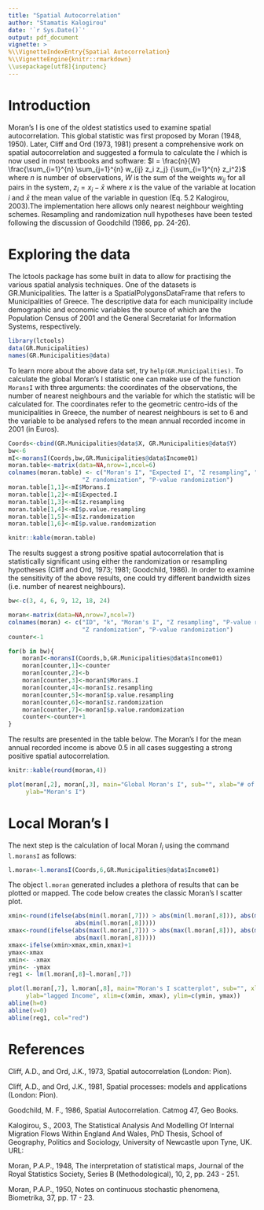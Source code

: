 ---
title: "Spatial Autocorrelation"
author: "Stamatis Kalogirou"
date: '`r Sys.Date()`'
output: pdf_document
vignette: >
%\\VignetteIndexEntry{Spatial Autocorrelation}  
%\\VignetteEngine{knitr::rmarkdown}
\\usepackage[utf8]{inputenc}
---

# Introduction

Moran's I is one of the oldest statistics used to examine spatial autocorrelation. This global statistic was first proposed by Moran (1948, 1950). Later, Cliff and Ord (1973, 1981) present a comprehensive work on spatial autocorrelation and suggested a formula to calculate the $I$ which is now used in most textbooks and software: $I = \frac{n}{W} \frac{\sum_{i=1}^{n} \sum_{j=1}^{n} w_{ij} z_i z_j} {\sum_{i=1}^{n} z_i^2}$ where $n$ is number of observations, $W$ is the sum of the weights $w_{ij}$ for all pairs in the system, $z_i=x_i - \bar{x}$ where $x$ is the value of the variable at location $i$ and $\bar{x}$ the mean value of the variable in question (Eq. 5.2 Kalogirou, 2003).The implementation here allows only nearest neighbour weighting schemes. Resampling and randomization null hypotheses have been tested following the discussion of Goodchild (1986, pp. 24-26).


# Exploring the data

The lctools package has some built in data to allow for practising the various spatial analysis techniques. One of the datasets is GR.Municipalities. The latter is a SpatialPolygonsDataFrame that refers to Municipalities of Greece. The descriptive data for each municipality include demographic and economic variables the source of which are the Population Census of 2001 and the General Secretariat for Information Systems, respectively.

```{r message=FALSE}
library(lctools)
data(GR.Municipalities)
names(GR.Municipalities@data)
```

To learn more about the above data set, try `help(GR.Municipalities)`. To calculate the global Moran's I statistic one can make use of the function `MoransI` with three arguments: the coordinates of the observations, the number of nearest neighbours and the variable for which the statistic will be calculated for. The coordinates refer to the geometric centro-ids of the municipalities in Greece, the number of nearest neighbours is set to 6 and the variable to be analysed refers to the mean annual recorded income in 2001 (in Euros).

```{r}
Coords<-cbind(GR.Municipalities@data$X, GR.Municipalities@data$Y)
bw<-6
mI<-moransI(Coords,bw,GR.Municipalities@data$Income01)
moran.table<-matrix(data=NA,nrow=1,ncol=6)
colnames(moran.table) <- c("Moran's I", "Expected I", "Z resampling", "P-value resampling",
                     "Z randomization", "P-value randomization")
moran.table[1,1]<-mI$Morans.I
moran.table[1,2]<-mI$Expected.I
moran.table[1,3]<-mI$z.resampling
moran.table[1,4]<-mI$p.value.resampling
moran.table[1,5]<-mI$z.randomization
moran.table[1,6]<-mI$p.value.randomization
```

```{r, echo=FALSE, results='asis'}
knitr::kable(moran.table)
```

The results suggest a strong positive spatial autocorrelation that is statistically significant using either the randomization or resampling hypotheses (Cliff and Ord, 1973; 1981; Goodchild, 1986). In order to examine the sensitivity of the above results, one could try different bandwidth sizes (i.e. number of nearest neighbours).

```{r}
bw<-c(3, 4, 6, 9, 12, 18, 24)

moran<-matrix(data=NA,nrow=7,ncol=7)
colnames(moran) <- c("ID", "k", "Moran's I", "Z resampling", "P-value resampling",
                     "Z randomization", "P-value randomization")
counter<-1

for(b in bw){
    moranI<-moransI(Coords,b,GR.Municipalities@data$Income01)
    moran[counter,1]<-counter
    moran[counter,2]<-b
    moran[counter,3]<-moranI$Morans.I
    moran[counter,4]<-moranI$z.resampling
    moran[counter,5]<-moranI$p.value.resampling
    moran[counter,6]<-moranI$z.randomization
    moran[counter,7]<-moranI$p.value.randomization
    counter<-counter+1
}
```

The results are presented in the table below. The Moran's I for the mean annual recorded income is above 0.5 in all cases suggesting a strong positive spatial autocorrelation.

```{r, echo=FALSE, results='asis'}
knitr::kable(round(moran,4))
```
```{r fig.width = 5}
plot(moran[,2], moran[,3], main="Global Moran's I", sub="", xlab="# of neighbours", 
     ylab="Moran's I")
```

# Local Moran's I

The next step is the calculation of local Moran $I_i$ using the command `l.moransI` as follows:

```{r}
l.moran<-l.moransI(Coords,6,GR.Municipalities@data$Income01)
```

The object `l.moran` generated includes a plethora of results that can be plotted or mapped. The code below creates the classic Moran's I scatter plot.

```{r}
xmin<-round(ifelse(abs(min(l.moran[,7])) > abs(min(l.moran[,8])), abs(min(l.moran[,7])), 
                   abs(min(l.moran[,8]))))
xmax<-round(ifelse(abs(max(l.moran[,7])) > abs(max(l.moran[,8])), abs(max(l.moran[,7])), 
                   abs(max(l.moran[,8]))))
xmax<-ifelse(xmin>xmax,xmin,xmax)+1
ymax<-xmax
xmin<- -xmax
ymin<- -ymax
reg1 <- lm(l.moran[,8]~l.moran[,7])
```

```{r fig.width = 5, fig.height = 5}
plot(l.moran[,7], l.moran[,8], main="Moran's I scatterplot", sub="", xlab="Income", 
     ylab="lagged Income", xlim=c(xmin, xmax), ylim=c(ymin, ymax))
abline(h=0)
abline(v=0)
abline(reg1, col="red")
```

# References

Cliff, A.D., and Ord, J.K., 1973, Spatial autocorrelation (London: Pion).

Cliff, A.D., and Ord, J.K., 1981, Spatial processes: models and applications (London: Pion).

Goodchild, M. F., 1986, Spatial Autocorrelation. Catmog 47, Geo Books.

Kalogirou, S., 2003, The Statistical Analysis And Modelling Of Internal Migration Flows Within England And Wales, PhD Thesis, School of Geography, Politics and Sociology, University of Newcastle upon Tyne, UK. URL: \url{https://theses.ncl.ac.uk/dspace/handle/10443/204}

Moran, P.A.P., 1948, The interpretation of statistical maps, Journal of the Royal Statistics Society, Series B (Methodological), 10, 2, pp. 243 - 251.

Moran, P.A.P., 1950, Notes on continuous stochastic phenomena, Biometrika, 37, pp. 17 - 23.
